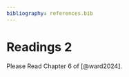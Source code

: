 ```yaml
---
bibliography: references.bib
---
```


# Readings 2 {.unnumbered}

Please Read Chapter 6 of [@ward2024].
